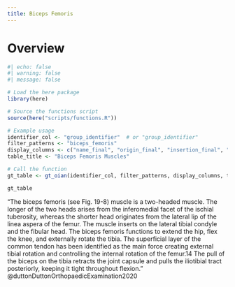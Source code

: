 ```yaml
---
title: Biceps Femoris
---
```



# Overview

```r
#| echo: false
#| warning: false
#| message: false

# Load the here package
library(here)

# Source the functions script
source(here("scripts/functions.R"))

# Example usage
identifier_col <- "group_identifier"  # or "group_identifier"
filter_patterns <- "biceps_femoris"
display_columns <- c("name_final", "origin_final", "insertion_final", "innervation_final", "action_final")
table_title <- "Biceps Femoris Muscles"

# Call the function
gt_table <- gt_oian(identifier_col, filter_patterns, display_columns, table_title)

gt_table
```

"The biceps femoris (see Fig. 19-8) muscle is a two-headed muscle. The longer of the two heads arises from the inferomedial facet of the ischial tuberosity, whereas the shorter head originates from the lateral lip of the linea aspera of the femur. The muscle inserts on the lateral tibial condyle and the fibular head. The biceps femoris functions to extend the hip, flex the knee, and externally rotate the tibia. The superficial layer of the common tendon has been identified as the main force creating external tibial rotation and controlling the internal rotation of the femur.14 The pull of the biceps on the tibia retracts the joint capsule and pulls the iliotibial tract posteriorly, keeping it tight throughout flexion." @duttonDuttonOrthopaedicExamination2020 